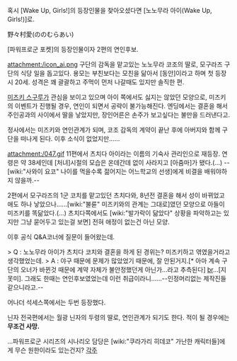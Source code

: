 혹시 [Wake Up, Girls!]의 등장인물을 찾아오셨다면 [노노무라 아이(Wake Up, Girls!)]로.

野々村愛(ののむらあい) 

[파워프로군 포켓]의 등장인물이자 2편의 연인후보.

attachment:/icon_ai.png
구단의 감독을 맡고있는 노노무라 코조의 딸로, 모구라즈 구단의 식당 일을 돕고있다. 용모는 부친보다는 모친을 닮아서 [동안]이라고 하며 첫 등장시 20세. 성격은 꽤 괄괄하고 주먹이 먼저 나갈때도 있지만 솔직한 편.

[[미즈키 스구루]]가 관심을 보이고 있으며 아이 쪽에서도 싫지는 않았던 모양으로, 미즈키의 이벤트가 진행될 경우, 연인이 되면서 공략이 불가능해진다. 엔딩에서는 결혼을 해서 주인공과의 사이에서 딸을 낳았지만, 장인어른은 손주가 보고싶다는 불만을 드러낸다고.

정사에서는 미즈키와 연인관계가 되며, 코조 감독의 계약이 끝난 후에 아버지와 함께 구단을 떠나게 된다. 이후 소식이 없었지만......

attachment:/047.gif
11편에서 츠치다 아이라는 이름의 기숙사 관리인으로 재등장. 연령은 약 38세인데 [처녀]시절의 모습은 온데간데 없이 사라지고 [아줌마]가 됐다.(…) --[wiki:"사와이 요코" 나이를 먹을수록 젊어지는 어느학교의 선생]에게 비결을 배워야하지 않을까.--

2편에서 모구라즈의 1군 코치를 맡고있던 츠치다와, 8년전 결혼을 해서 성이 바뀌었고 애도 하나 낳았으나......[wiki:"불륜" 미즈키와의 관계는 그대로]였던 모양으로 아들이 미즈키를 똑닮았다.(…) 츠치다쪽에서도 [wiki:"발가락이 닮았다" 상황을 파악하고는 있지만 그냥 묻어두고 있는걸 보면] 전혀 애정이 없는건 아닌 모양.

이후 공식 Q&A코너에 질문이 들어왔는데.

> Q : 노노무라 아이가 츠치다 코치와 결혼을 하게 된 경위는? 미즈키하고 엮였을거라고 생각했었는데.
> A : 야구 때문에 문제가 많았었기 때문에, 잘 안된거지.[* 아마 계속 구단의 오너가 바뀐것 때문에 계약 자체가 불안정했던게 아닌가...라고 추측된다]
[[br]]...[지못미]. 그래도 한때는 연인후보였었는데 이런 취급이라니......--인정머리없는 제작진들 같으니라고.--


어나더 석세스쪽에서는 두번 등장했다.

닌자 전국편에서는 월광 닌자의 두령의 딸로, 연인관계가 되기도 한다. 적이 될 경우에는 '''무조건 사망.'''


...파워프로군 시리즈의 시나리오 담당은 [wiki:"쿠라가리 히데코" 가난한 캐릭터들]에게 무슨 원한이라도 있는건지?
[[각주]]

